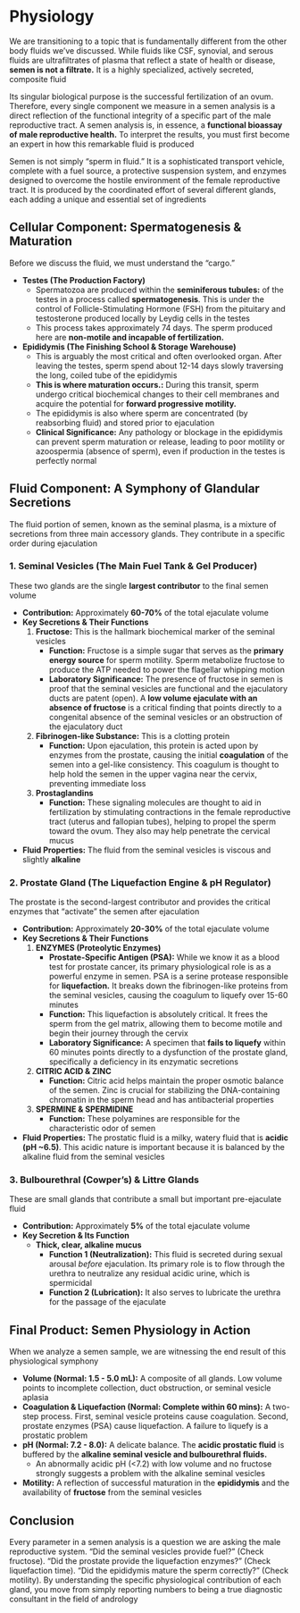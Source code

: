 # Physiology {-}

We are transitioning to a topic that is fundamentally different from the other body fluids we've discussed. While fluids like CSF, synovial, and serous fluids are ultrafiltrates of plasma that reflect a state of health or disease, **semen is not a filtrate.** It is a highly specialized, actively secreted, composite fluid

Its singular biological purpose is the successful fertilization of an ovum. Therefore, every single component we measure in a semen analysis is a direct reflection of the functional integrity of a specific part of the male reproductive tract. A semen analysis is, in essence, a **functional bioassay of male reproductive health.** To interpret the results, you must first become an expert in how this remarkable fluid is produced

Semen is not simply "sperm in fluid." It is a sophisticated transport vehicle, complete with a fuel source, a protective suspension system, and enzymes designed to overcome the hostile environment of the female reproductive tract. It is produced by the coordinated effort of several different glands, each adding a unique and essential set of ingredients

## **Cellular Component: Spermatogenesis & Maturation** {-}

Before we discuss the fluid, we must understand the "cargo."

*   **Testes (The Production Factory)**
    *   Spermatozoa are produced within the **seminiferous tubules:** of the testes in a process called **spermatogenesis**. This is under the control of Follicle-Stimulating Hormone (FSH) from the pituitary and testosterone produced locally by Leydig cells in the testes
    *   This process takes approximately 74 days. The sperm produced here are **non-motile and incapable of fertilization.**

*   **Epididymis (The Finishing School & Storage Warehouse)**
    *   This is arguably the most critical and often overlooked organ. After leaving the testes, sperm spend about 12-14 days slowly traversing the long, coiled tube of the epididymis
    *   **This is where maturation occurs.:** During this transit, sperm undergo critical biochemical changes to their cell membranes and acquire the potential for **forward progressive motility.**
    *   The epididymis is also where sperm are concentrated (by reabsorbing fluid) and stored prior to ejaculation
    *   **Clinical Significance:** Any pathology or blockage in the epididymis can prevent sperm maturation or release, leading to poor motility or azoospermia (absence of sperm), even if production in the testes is perfectly normal

## **Fluid Component: A Symphony of Glandular Secretions** {-}

The fluid portion of semen, known as the seminal plasma, is a mixture of secretions from three main accessory glands. They contribute in a specific order during ejaculation

### **1. Seminal Vesicles (The Main Fuel Tank & Gel Producer)** {-}

These two glands are the single **largest contributor** to the final semen volume

*   **Contribution:** Approximately **60-70%** of the total ejaculate volume
*   **Key Secretions & Their Functions**
    1.  **Fructose:** This is the hallmark biochemical marker of the seminal vesicles
        *   **Function:** Fructose is a simple sugar that serves as the **primary energy source** for sperm motility. Sperm metabolize fructose to produce the ATP needed to power the flagellar whipping motion
        *   **Laboratory Significance:** The presence of fructose in semen is proof that the seminal vesicles are functional and the ejaculatory ducts are patent (open). A **low volume ejaculate with an absence of fructose** is a critical finding that points directly to a congenital absence of the seminal vesicles or an obstruction of the ejaculatory duct
    2.  **Fibrinogen-like Substance:** This is a clotting protein
        *   **Function:** Upon ejaculation, this protein is acted upon by enzymes from the prostate, causing the initial **coagulation** of the semen into a gel-like consistency. This coagulum is thought to help hold the semen in the upper vagina near the cervix, preventing immediate loss
    3.  **Prostaglandins**
        *   **Function:** These signaling molecules are thought to aid in fertilization by stimulating contractions in the female reproductive tract (uterus and fallopian tubes), helping to propel the sperm toward the ovum. They also may help penetrate the cervical mucus
*   **Fluid Properties:** The fluid from the seminal vesicles is viscous and slightly **alkaline**

### **2. Prostate Gland (The Liquefaction Engine & pH Regulator)** {-}

The prostate is the second-largest contributor and provides the critical enzymes that "activate" the semen after ejaculation

*   **Contribution:** Approximately **20-30%** of the total ejaculate volume
*   **Key Secretions & Their Functions**
    1.  **ENZYMES (Proteolytic Enzymes)**
        *   **Prostate-Specific Antigen (PSA):** While we know it as a blood test for prostate cancer, its primary physiological role is as a powerful enzyme in semen. PSA is a serine protease responsible for **liquefaction.** It breaks down the fibrinogen-like proteins from the seminal vesicles, causing the coagulum to liquefy over 15-60 minutes
        *   **Function:** This liquefaction is absolutely critical. It frees the sperm from the gel matrix, allowing them to become motile and begin their journey through the cervix
        *   **Laboratory Significance:** A specimen that **fails to liquefy** within 60 minutes points directly to a dysfunction of the prostate gland, specifically a deficiency in its enzymatic secretions
    2.  **CITRIC ACID & ZINC**
        *   **Function:** Citric acid helps maintain the proper osmotic balance of the semen. Zinc is crucial for stabilizing the DNA-containing chromatin in the sperm head and has antibacterial properties
    3.  **SPERMINE & SPERMIDINE**
        *   **Function:** These polyamines are responsible for the characteristic odor of semen
*   **Fluid Properties:** The prostatic fluid is a milky, watery fluid that is **acidic (pH ~6.5)**. This acidic nature is important because it is balanced by the alkaline fluid from the seminal vesicles

### **3. Bulbourethral (Cowper's) & Littre Glands** {-}

These are small glands that contribute a small but important pre-ejaculate fluid

*   **Contribution:** Approximately **5%** of the total ejaculate volume
*   **Key Secretion & Its Function**
    *   **Thick, clear, alkaline mucus**
        *   **Function 1 (Neutralization):** This fluid is secreted during sexual arousal *before* ejaculation. Its primary role is to flow through the urethra to neutralize any residual acidic urine, which is spermicidal
        *   **Function 2 (Lubrication):** It also serves to lubricate the urethra for the passage of the ejaculate

## **Final Product: Semen Physiology in Action** {-}

When we analyze a semen sample, we are witnessing the end result of this physiological symphony

*   **Volume (Normal: 1.5 - 5.0 mL):** A composite of all glands. Low volume points to incomplete collection, duct obstruction, or seminal vesicle aplasia
*   **Coagulation & Liquefaction (Normal: Complete within 60 mins):** A two-step process. First, seminal vesicle proteins cause coagulation. Second, prostate enzymes (PSA) cause liquefaction. A failure to liquefy is a prostatic problem
*   **pH (Normal: 7.2 - 8.0):** A delicate balance. The **acidic prostatic fluid** is buffered by the **alkaline seminal vesicle and bulbourethral fluids.**
    *   An abnormally acidic pH (<7.2) with low volume and no fructose strongly suggests a problem with the alkaline seminal vesicles
*   **Motility:** A reflection of successful maturation in the **epididymis** and the availability of **fructose** from the seminal vesicles

## **Conclusion** {-}

Every parameter in a semen analysis is a question we are asking the male reproductive system. "Did the seminal vesicles provide fuel?" (Check fructose). "Did the prostate provide the liquefaction enzymes?" (Check liquefaction time). "Did the epididymis mature the sperm correctly?" (Check motility). By understanding the specific physiological contribution of each gland, you move from simply reporting numbers to being a true diagnostic consultant in the field of andrology
